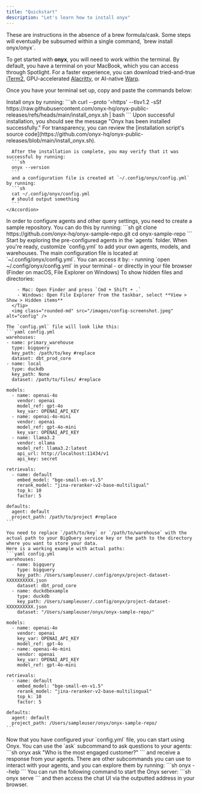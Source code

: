 ```yaml
---
title: "Quickstart"
description: "Let's learn how to install onyx"
---
```


<Info>
  These are instructions in the absence of a brew formula/cask. Some steps will
  eventually be subsumed within a single command, `brew install onyx/onyx`.
</Info>

To get started with **onyx**, you will need to work within the terminal. By default, you
have a terminal on your MacBook, which you can access through Spotlight. For a faster experience, you can download tried-and-true [iTerm2](https://iterm2.com/), GPU-accelerated [Alacritty](https://github.com/alacritty/alacritty),
or AI-native [Warp](https://warp.dev/).

Once you have your terminal set up, copy and paste the commands below:

<Steps>
  <Step title="Install onyx">
    Install onyx by running:
    ```sh
      curl --proto '=https' --tlsv1.2 -sSf https://raw.githubusercontent.com/onyx-hq/onyx-public-releases/refs/heads/main/install_onyx.sh | bash
    ```
    Upon successful installation, you should see the message "Onyx has been installed successfully."
    <Info>
      For transparency, you can review the [installation script's source code](https://github.com/onyx-hq/onyx-public-releases/blob/main/install_onyx.sh).
    </Info>
    <Accordion title="Verify Your Installation (Optional)">

      After the installation is complete, you may verify that it was successful by running:
      ```sh
      onyx --version
      ```
      and a configuration file is created at `~/.config/onyx/config.yml` by running:
      ```sh
      cat ~/.config/onyx/config.yml
      # should output something
      ```
    </Accordion>

  </Step>
  <Step title="Create a sample repository">
    In order to configure agents and other query settings, you need to create a sample repository. You can do this by running:
    ```sh
    git clone https://github.com/onyx-hq/onyx-sample-repo.git
    cd onyx-sample-repo
    ```
    Start by exploring the pre-configured agents in the `agents` folder. When you're ready, customize `config.yml` to add your own agents, models, and warehouses.
  </Step>
  <Step title="Configure onyx">
    The main configuration file is located at `~/.config/onyx/config.yml`.
    You can access it by:
    - running `open ~/.config/onyx/config.yml` in your terminal
    - or directly in your file browser (Finder on macOS, File Explorer on Windows)
      <Tip>
        To show hidden files and directories:

        - Mac: Open Finder and press `Cmd + Shift + .`
        - Windows: Open File Explorer from the taskbar, select **View > Show > Hidden items**
      </Tip>
      <img class="rounded-md" src="/images/config-screenshot.jpeg" alt="config" />

    The `config.yml` file will look like this:
    ```yaml config.yml
    warehouses:
    - name: primary_warehouse
      type: bigquery
      key_path: /path/to/key #replace
      dataset: dbt_prod_core
    - name: local
      type: duckdb
      key_path: None
      dataset: /path/to/files/ #replace

    models:
      - name: openai-4o
        vendor: openai
        model_ref: gpt-4o
        key_var: OPENAI_API_KEY
      - name: openai-4o-mini
        vendor: openai
        model_ref: gpt-4o-mini
        key_var: OPENAI_API_KEY
      - name: llama3.2
        vendor: ollama
        model_ref: llama3.2:latest
        api_url: http://localhost:11434/v1
        api_key: secret

    retrievals:
      - name: default
        embed_model: "bge-small-en-v1.5"
        rerank_model: "jina-reranker-v2-base-multiligual"
        top_k: 10
        factor: 5

    defaults:
      agent: default
      project_path: /path/to/project #replace
    ```

    You need to replace `/path/to/key` or `/path/to/warehouse` with the actual path to your BigQuery service key or the path to the directory where you want to store your data.
    Here is a working example with actual paths:
    ```yaml config.yml
    warehouses:
      - name: bigquery
        type: bigquery
        key_path: /Users/sampleuser/.config/onyx/project-dataset-XXXXXXXXXX.json
        dataset: dbt_prod_core
      - name: duckdbexample
        type: duckdb
        key_path: /Users/sampleuser/.config/onyx/project-dataset-XXXXXXXXXX.json
        dataset: "/Users/sampleuser/onyx/onyx-sample-repo/"

    models:
      - name: openai-4o
        vendor: openai
        key_var: OPENAI_API_KEY
        model_ref: gpt-4o
      - name: openai-4o-mini
        vendor: openai
        key_var: OPENAI_API_KEY
        model_ref: gpt-4o-mini

    retrievals:
      - name: default
        embed_model: "bge-small-en-v1.5"
        rerank_model: "jina-reranker-v2-base-multilingual"
        top_k: 10
        factor: 5

    defaults:
      agent: default
      project_path: /Users/sampleuser/onyx/onyx-sample-repo/
    ```

  </Step>
  <Step title="Start using onyx">
    Now that you have configured your `config.yml` file, you can start using Onyx.
    <AccordionGroup>
      <Accordion title="Using the CLI">
        You can use the `ask` subcommand to ask questions to your agents:
        ```sh
        onyx ask "Who is the most engaged customer?"
        ```
        and receive a response from your agents.
        There are other subcommands you can use to interact with your agents, and you can explore them by running:
        ```sh
        onyx --help
        ```
      </Accordion>
      <Accordion title="Using the Web">
        You can run the following command to start the Onyx server:
        ```sh
        onyx serve
        ```
        and then access the chat UI via the outputted address in your browser.
      </Accordion>
    </AccordionGroup>
  </Step>
</Steps>
